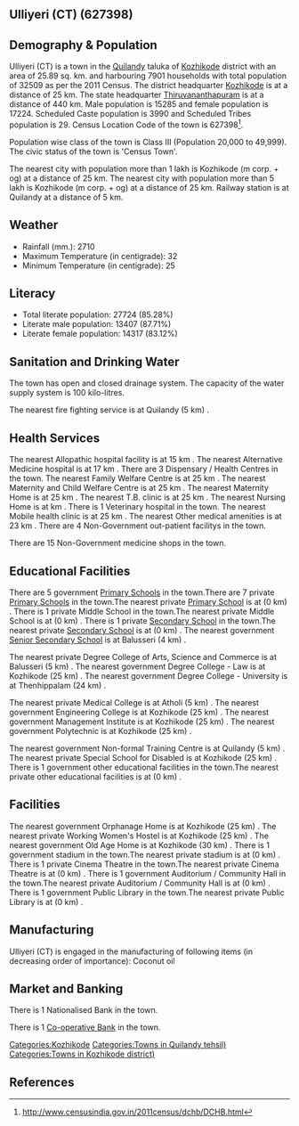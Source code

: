 {{Infobox settlement
| name=Ulliyeri (CT)
| native_name=
| native_name_lang=
| other_name=
| nickname=
| settlement_type=Town
| image_skyline=
| image_alt=
| image_caption=
| pushpin_map=India Kerala
| pushpin_label_position=right
| pushpin_map_alt=
| pushpin_map_caption=Location in Kerala, India
| latd=
| latm=
| lats=
| latNS=
| longd=
| longm=
| longs=
| longEW=
| coordinates_display=inline,title
| subdivision_type=Country
| subdivision_name={{flag|India}}
| subdivision_type1=[[States and territories of India|State]]
| subdivision_name1=Kerala 
| subdivision_type2=[[List of districts of India|District]]
| subdivision_name2=Kozhikode
| subdivision_type3=Tahsil
| subdivision_name3=Quilandy
| website=
| established_title=<!-- Established -->
| established_date=
| founder=
| named_for=
| government_type=
| governing_body=
| unit_pref=Metric
| area_footnotes=
| area_rank=
| area_total_km2=25.89
| elevation_footnotes=
| elevation_m=
| population_total=32509
| population_as_of=2011
| population_rank=
| population_density_km2=1255
| population_demonym=
| population_footnotes=
| demographics_type1=Languages=
| demographics1_title1=Official=
| demographics1_info1=[[Malayalam language|Malayalam]]
| timezone1=[[Indian Standard Time|IST]]
| utc_offset1==+5:30
| postal_code_type=[[Postal Index Number|PIN]]
| postal_code=
| area_code_type=Telephone code
| area_code=
| registration_plate=
| blank1_name_sec1=Nearest city
| blank1_info_sec1=[[Kozhikode (m corp. + og)]]
| blank2_name_sec1=[[Human sex ratio|Sex ratio]]
| blank2_info_sec1=1126
| blank3_name_sec1=Literacy
| blank3_info_sec1=85.28%
| blank1_name_sec2=[[2011 Census of India|2011 census]] code
| blank1_info_sec2=627398
| footnotes=
}}

== Ulliyeri (CT) (627398) ==

== Demography & Population ==

Ulliyeri (CT) is a town in the [[Quilandy]] taluka of [[Kozhikode]] district with an area of 25.89 sq. km. and harbouring 7901 households with total population of 32509 as per the 2011 Census. The district headquarter [[Kozhikode]] is at a distance of 25 km. The state headquarter [[Thiruvananthapuram]] is at a distance of 440 km. Male population is 15285 and female population is 17224. Scheduled Caste population is 3990 and Scheduled Tribes population is 29. Census Location Code of the town is 627398<ref>http://www.censusindia.gov.in/2011census/dchb/DCHB.html</ref>.

Population wise class of the town is Class III (Population 20,000 to 49,999).
The civic status of the town is 'Census Town'.

The nearest city with population more than 1 lakh is Kozhikode (m corp. + og) at a distance of 25 km. The nearest city with population more than 5 lakh is Kozhikode (m corp. + og) at a distance of 25 km. Railway station is at Quilandy at a distance of 5 km.


== Weather ==  
* Rainfall (mm.): 2710 
* Maximum Temperature (in centigrade): 32
* Minimum Temperature (in centigrade): 25


== Literacy ==  
* Total literate population: 27724 (85.28%)
* Literate male population: 13407 (87.71%)
* Literate female population: 14317 (83.12%)


== Sanitation and Drinking Water ==  
The town has open and closed drainage system.
The capacity of the water supply system is 100 kilo-litres.

The nearest fire fighting service is at Quilandy (5 km) .


== Health Services ==
The nearest Allopathic hospital facility is at 15 km .
The nearest Alternative Medicine hospital is at 17 km .
There are 3 Dispensary / Health Centres in the town.
The nearest Family Welfare Centre is at 25 km .
The nearest Maternity and Child Welfare Centre is at 25 km .
The nearest Maternity Home is at 25 km .
The nearest T.B. clinic is at 25 km .
The nearest Nursing Home is at  km .
There is 1 Veterinary hospital in the town.
The nearest Mobile health clinic is at 25 km .
The nearest Other medical amenities is at 23 km .
There are 4 Non-Government out-patient facilitys in the town.


There are 15 Non-Government medicine shops in the town.


== Educational Facilities ==
There are 5 government [[Primary School]]s in the town.There are 7 private [[Primary School]]s in the town.The nearest private [[Primary School]] is at  (0 km) .
There is 1 private Middle School in the town.The nearest private Middle School is at  (0 km) .
There is 1 private [[Secondary School]] in the town.The nearest private [[Secondary School]] is at  (0 km) .
The nearest government [[Senior Secondary School]] is at Balusseri (4 km) .
 
 
 
 
 
The nearest private Degree College of Arts, Science and Commerce is at Balusseri (5 km) .
The nearest government Degree College - Law is at Kozhikode (25 km) .
The nearest government Degree College - University is at Thenhippalam (24 km) .
 
The nearest private Medical College is at Atholi (5 km) .
The nearest government Engineering College is at Kozhikode (25 km) .
The nearest government Management Institute is at Kozhikode (25 km) .
The nearest government Polytechnic is at Kozhikode (25 km) .
 
The nearest government Non-formal Training Centre is at Quilandy (5 km) .
The nearest private Special School for Disabled is at Kozhikode (25 km) .
There is 1 government other educational facilities in the town.The nearest private other educational facilities is at  (0 km) .


== Facilities ==
The nearest government Orphanage Home is at Kozhikode (25 km) .
The nearest private Working Women's Hostel is at Kozhikode (25 km) .
The nearest government Old Age Home is at Kozhikode (30 km) .
There is 1 government stadium in the town.The nearest private stadium is at  (0 km) .
There is 1 private Cinema Theatre in the town.The nearest private Cinema Theatre is at  (0 km) .
There is 1 government Auditorium / Community Hall in the town.The nearest private Auditorium / Community Hall is at  (0 km) .
There is 1 government Public Library in the town.The nearest private Public Library is at  (0 km) .


== Manufacturing ==
Ulliyeri (CT) is engaged in the manufacturing of following items (in decreasing order of importance): Coconut oil


== Market and Banking ==
There is 1 Nationalised Bank in the town.

There is 1 [[Co-operative Bank]] in the town.




[[Categories:Kozhikode]]
[[Categories:Towns in Quilandy tehsil)]]
[[Categories:Towns in Kozhikode district)]]


== References ==
{{Reflist}}


